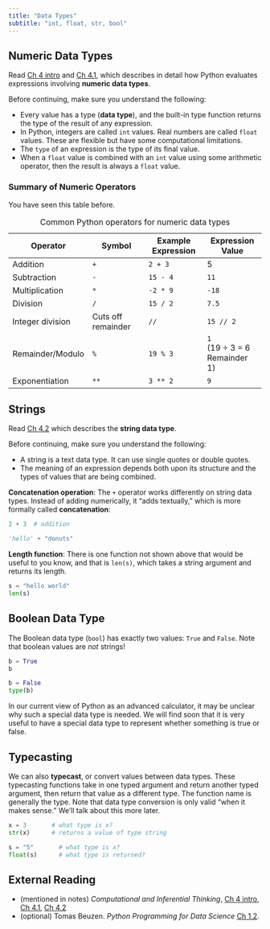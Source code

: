 ```yaml
---
title: "Data Types"
subtitle: "int, float, str, bool"
---
```


## Numeric Data Types
::: {.callout-note title="Read _Inferential Thinking_"}
 Read [Ch 4 intro](https://inferentialthinking.com/chapters/04/Data_Types.html) and [Ch 4.1](https://inferentialthinking.com/chapters/04/1/Numbers.html), which describes in detail how Python evaluates expressions involving **numeric data types**.

 Before continuing, make sure you understand the following:

 * Every value has a type (**data type**), and the built-in type function returns the type of the result of any expression.
 * In Python, integers are called `int` values. Real numbers are called `float` values. These are flexible but have some computational limitations.
 * The `type` of an expression is the type of its final value.
 * When a `float` value is combined with an `int` value using some arithmetic operator, then the result is always a `float` value. 
:::


### Summary of Numeric Operators

You have seen this table before.

|  Operator | Symbol | Example Expression | Expression Value |
| --- | --- | --- | --- |
| Addition | `+` | `2 + 3` | 5 |
| Subtraction | `-` | `15 - 4` | `11` |
| Multiplication | `*` | `-2 * 9` | `-18` |
| Division | `/` | `15 / 2` | `7.5` |
| Integer division | Cuts off remainder | `//` | `15 // 2` | `7` |
| Remainder/Modulo | `%` | `19 % 3` | `1` <br/> (19 ÷ 3 = 6 Remainder 1) |
| Exponentiation | `**` | `3 ** 2` | `9` |

: Common Python operators for numeric data types

## Strings
::: {.callout-note title="Read _Inferential Thinking_"}
 Read [Ch 4.2](https://inferentialthinking.com/chapters/04/2/Strings.html) which describes the **string data type**.

 Before continuing, make sure you understand the following:

 * A string is a text data type. It can use single quotes or double quotes.
 * The meaning of an expression depends both upon its structure and the types of values that are being combined.
:::

 **Concatenation operation**: The `+` operator works differently on string data types. Instead of adding numerically, it "adds textually," which is more formally called **concatenation**:

```python
2 + 3  # addition
```

```python
'hello' + "donuts"
```

**Length function**: There is one function not shown above that would be useful to you know, and that is `len(s)`, which takes a string argument and returns its length.

```python
s = "hello world"
len(s)
```

## Boolean Data Type

The Boolean data type (`bool`) has exactly two values: `True` and `False`. Note that boolean values are _not_ strings!

```python
b = True
b
```

```python
b = False
type(b)
```

In our current view of Python as an advanced calculator, it may be unclear why such a special data type is needed. We will find soon that it is very useful to have a special data type to represent whether something is true or false. 


## Typecasting

We can also **typecast**, or convert values between data types. These typecasting functions take in one typed argument and return another typed argument, then return that value as a different type. The function name is generally the type. Note that data type conversion is only valid "when it makes sense." We'll talk about this more later.

```python
x = 3       # what type is x?
str(x)      # returns a value of type string
```

```python
s = "5"       # what type is x?
float(s)      # what type is returned?
```


## External Reading

* (mentioned in notes) _Computational and Inferential Thinking_, [Ch 4 intro](https://inferentialthinking.com/chapters/04/Data_Types.html), [Ch 4.1](https://inferentialthinking.com/chapters/04/1/Numbers.html), [Ch 4.2](https://inferentialthinking.com/chapters/04/2/Strings.html)
* (optional) Tomas Beuzen. _Python Programming for Data Science_ [Ch 1.2](https://www.tomasbeuzen.com/python-programming-for-data-science/chapters/chapter1-basics.html#basic-python-data-types).
